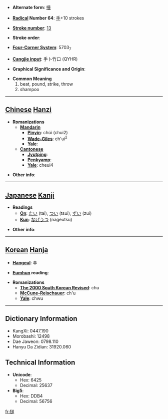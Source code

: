 * '''Alternate form''': [[捶]]

* '''[[Wiktionary:Chinese radical index| Radical]] Number 64''': [[Wiktionary:Chinese radical index 手|手]]+10 strokes

* '''[[Wiktionary:Chinese total strokes index|Stroke number]]''': [[Wiktionary:Chinese total strokes index 13|13]]

* '''Stroke order''': 

* '''[[Wiktionary:Chinese four corner index|Four-Corner System]]''': 5703<sub>7</sub>

* '''[[Wiktionary:Chinese Cangjie index|Cangjie input]]''': 手卜竹口 (QYHR)

* '''Graphical Significance and Origin''': 

* '''Common Meaning'''
*#beat, pound, strike, throw
*# shampoo


----

== [[Chinese]] [[Hanzi]] ==

* '''Romanizations'''
** '''[[Mandarin]]'''
*** '''[[Pinyin]]''': chúi (chui2)
*** '''[[Wade-Giles]]''': ch'ui<sup>2</sup>
*** '''[[Yale]]''': 
** '''[[Cantonese]]'''
*** '''[[Jyutping]]''':
*** '''[[Penkyamp]]''': 
*** '''[[Yale]]''': cheui4

* '''Other info''': 

----

== [[Japanese]] [[Kanji]] ==

* '''Readings'''
** '''[[On]]''': [[たい]] (tai), [[つい]] (tsui), [[ずい]] (zui)
** '''[[Kun]]''': [[なげうつ]] (nageutsu)

* '''Other info''':  

----

== [[Korean]] [[Hanja]] ==

* '''[[Hangeul]]''': 추

* '''[[Eumhun]] reading''': 

* '''Romanizations'''
** '''[[The 2000 South Korean Revised Romanization|The 2000 South Korean Revised]]''': chu
** '''[[McCune-Reischauer]]''': ch'u
** '''[[Yale]]''': chwu

----

== Dictionary Information ==

* KangXi: 0447.190
* Morobashi: 12498
* Dae Jaweon: 0798.110
* Hanyu Da Zidian: 31920.060

== Technical Information ==

* '''Unicode''':
** Hex: 6425
** Decimal: 25637
* '''Big5''':
** Hex: DDB4
** Decimal: 56756

[[fr:搥]]
